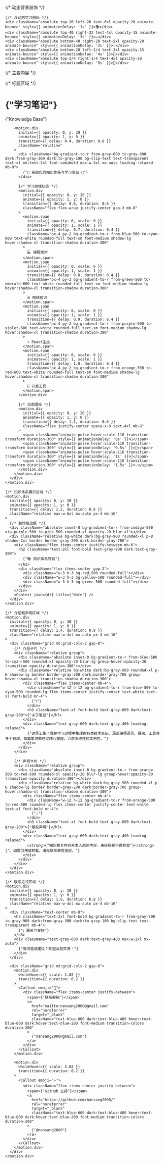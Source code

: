 
<div className="relative min-h-screen w-full overflow-hidden">
  {/* 动态背景装饰 */}
  <div className="absolute inset-0 overflow-hidden pointer-events-none">
    <div className="absolute top-10 right-10 w-80 h-80 bg-gradient-to-r from-indigo-400 via-purple-500 to-pink-500 rounded-full mix-blend-multiply filter blur-3xl opacity-20 animate-pulse"></div>
    <div className="absolute bottom-20 left-10 w-64 h-64 bg-gradient-to-r from-green-400 via-cyan-500 to-blue-500 rounded-full mix-blend-multiply filter blur-3xl opacity-15 animate-pulse" style={{ animationDelay: '2s' }}></div>
    <div className="absolute top-1/2 left-1/3 w-48 h-48 bg-gradient-to-r from-yellow-400 via-orange-500 to-red-500 rounded-full mix-blend-multiply filter blur-3xl opacity-10 animate-pulse" style={{ animationDelay: '4s' }}></div>
    
    {/* 浮动的学习图标 */}
    <div className="absolute top-20 left-20 text-6xl opacity-20 animate-bounce" style={{ animationDelay: '1s' }}>📚</div>
    <div className="absolute top-40 right-32 text-4xl opacity-15 animate-bounce" style={{ animationDelay: '3s' }}>✏️</div>
    <div className="absolute bottom-40 right-20 text-5xl opacity-20 animate-bounce" style={{ animationDelay: '2s' }}>💡</div>
    <div className="absolute bottom-20 left-1/4 text-3xl opacity-15 animate-bounce" style={{ animationDelay: '4s' }}>🧠</div>
    <div className="absolute top-3/4 right-1/4 text-4xl opacity-20 animate-bounce" style={{ animationDelay: '5s' }}>🎯</div>
  </div>

  {/* 主要内容 */}
  <div className="relative z-10">
    <motion.div
      initial={{ y: -50, opacity: 0 }}
      animate={{ y: 0, opacity: 1 }}
      transition={{ duration: 0.8, ease: "easeOut" }}
      className="flex flex-col w-full justify-start items-center py-16 mt-8"
    >
      {/* 标题区域 */}
      <div className="text-center mb-12">
        <motion.div
          initial={{ scale: 0 }}
          animate={{ scale: 1 }}
          transition={{ delay: 0.2, duration: 0.6, type: "spring", stiffness: 260, damping: 20 }}
          className="relative"
        >
          <h1 className="bg-gradient-to-r from-indigo-600 via-purple-600 to-pink-600 bg-clip-text text-transparent text-4xl md:text-6xl lg:text-7xl font-black mb-6 leading-tight tracking-tight">
            {"学习笔记"}
          </h1>
          <div className="bg-gradient-to-r from-purple-500 via-pink-500 to-red-500 bg-clip-text text-transparent text-2xl md:text-3xl lg:text-4xl font-bold mb-8">
            {"Knowledge Base"}
          </div>
        </motion.div>
        
        <motion.div
          initial={{ opacity: 0, y: 20 }}
          animate={{ opacity: 1, y: 0 }}
          transition={{ delay: 0.4, duration: 0.6 }}
          className="relative"
        >
          <div className="bg-gradient-to-r from-gray-600 to-gray-800 dark:from-gray-300 dark:to-gray-100 bg-clip-text text-transparent text-xl md:text-2xl font-semibold max-w-3xl mx-auto leading-relaxed mb-8">
            {"📖 系统化的知识体系与学习笔记 🚀"}
          </div>
          
          {/* 学习领域标签 */}
          <motion.div
            initial={{ opacity: 0, y: 20 }}
            animate={{ opacity: 1, y: 0 }}
            transition={{ delay: 0.6, duration: 0.6 }}
            className="flex flex-wrap justify-center gap-3 mb-8"
          >
            <motion.span 
              initial={{ opacity: 0, scale: 0 }}
              animate={{ opacity: 1, scale: 1 }}
              transition={{ delay: 0.7, duration: 0.4 }}
              className="px-4 py-2 bg-gradient-to-r from-blue-500 to-cyan-600 text-white rounded-full text-sm font-medium shadow-lg hover:shadow-xl transition-shadow duration-300"
            >
              💻 编程技术
            </motion.span>
            <motion.span 
              initial={{ opacity: 0, scale: 0 }}
              animate={{ opacity: 1, scale: 1 }}
              transition={{ delay: 0.8, duration: 0.4 }}
              className="px-4 py-2 bg-gradient-to-r from-green-500 to-emerald-600 text-white rounded-full text-sm font-medium shadow-lg hover:shadow-xl transition-shadow duration-300"
            >
              🌐 网络知识
            </motion.span>
            <motion.span 
              initial={{ opacity: 0, scale: 0 }}
              animate={{ opacity: 1, scale: 1 }}
              transition={{ delay: 0.9, duration: 0.4 }}
              className="px-4 py-2 bg-gradient-to-r from-purple-500 to-violet-600 text-white rounded-full text-sm font-medium shadow-lg hover:shadow-xl transition-shadow duration-300"
            >
              ⚛️ React生态
            </motion.span>
            <motion.span 
              initial={{ opacity: 0, scale: 0 }}
              animate={{ opacity: 1, scale: 1 }}
              transition={{ delay: 1.0, duration: 0.4 }}
              className="px-4 py-2 bg-gradient-to-r from-orange-500 to-red-600 text-white rounded-full text-sm font-medium shadow-lg hover:shadow-xl transition-shadow duration-300"
            >
              🔧 开发工具
            </motion.span>
          </motion.div>
          
          {/* 动态图标 */}
          <motion.div
            initial={{ opacity: 0, y: 20 }}
            animate={{ opacity: 1, y: 0 }}
            transition={{ delay: 1.1, duration: 0.6 }}
            className="flex justify-center space-x-8 text-4xl mb-8"
          >
            <span className="animate-pulse hover:scale-110 transition-transform duration-300" style={{ animationDelay: '0s' }}>📝</span>
            <span className="animate-pulse hover:scale-110 transition-transform duration-300" style={{ animationDelay: '0.5s' }}>🔬</span>
            <span className="animate-pulse hover:scale-110 transition-transform duration-300" style={{ animationDelay: '1s' }}>🎯</span>
            <span className="animate-pulse hover:scale-110 transition-transform duration-300" style={{ animationDelay: '1.5s' }}>💡</span>
          </motion.div>
        </motion.div>
      </div>
    </motion.div>

    {/* 知识体系展示区域 */}
    <motion.div
      initial={{ opacity: 0, y: 30 }}
      animate={{ opacity: 1, y: 0 }}
      transition={{ delay: 1.2, duration: 0.8 }}
      className="relative max-w-6xl mx-auto px-4 mb-16"
    >
      {/* 装饰性边框 */}
      <div className="absolute inset-0 bg-gradient-to-r from-indigo-500 via-purple-500 to-pink-500 rounded-xl opacity-20 blur-xl"></div>
      <div className="relative bg-white dark:bg-gray-900 rounded-xl p-8 shadow-2xl border border-gray-200 dark:border-gray-700">
        <div className="flex items-center justify-between mb-6">
          <h2 className="text-2xl font-bold text-gray-800 dark:text-gray-200">
            {"📚 知识体系导航"}
          </h2>
          <div className="flex items-center gap-2">
            <div className="w-3 h-3 bg-red-500 rounded-full"></div>
            <div className="w-3 h-3 bg-yellow-500 rounded-full"></div>
            <div className="w-3 h-3 bg-green-500 rounded-full"></div>
          </div>
        </div>
        <Context json={dt} title={'Note'} />
      </div>
    </motion.div>

    {/* 介绍和声明区域 */}
    <motion.div
      initial={{ opacity: 0, y: 30 }}
      animate={{ opacity: 1, y: 0 }}
      transition={{ delay: 1.4, duration: 0.8 }}
      className="relative max-w-4xl mx-auto px-4 mb-16"
    >
      <div className="grid md:grid-cols-2 gap-8">
        {/* 介绍卡片 */}
        <div className="relative group">
          <div className="absolute inset-0 bg-gradient-to-r from-blue-500 to-cyan-500 rounded-xl opacity-20 blur-lg group-hover:opacity-30 transition-opacity duration-300"></div>
          <div className="relative bg-white dark:bg-gray-900 rounded-xl p-6 shadow-lg border border-gray-200 dark:border-gray-700 group-hover:shadow-xl transition-shadow duration-300">
            <div className="flex items-center mb-4">
              <div className="w-12 h-12 bg-gradient-to-r from-blue-500 to-cyan-500 rounded-lg flex items-center justify-center text-white text-xl font-bold mr-4">
                {"ℹ️"}
              </div>
              <h3 className="text-xl font-bold text-gray-800 dark:text-gray-200">{"关于笔记"}</h3>
            </div>
            <div className="text-gray-600 dark:text-gray-400 leading-relaxed">
              {"这里汇集了我在学习过程中整理的各类技术笔记，涵盖编程语言、框架、工具等多个领域。每篇笔记都经过精心整理，力求系统性和实用性。"}
            </div>
          </div>
        </div>

        {/* 声明卡片 */}
        <div className="relative group">
          <div className="absolute inset-0 bg-gradient-to-r from-orange-500 to-red-500 rounded-xl opacity-20 blur-lg group-hover:opacity-30 transition-opacity duration-300"></div>
          <div className="relative bg-white dark:bg-gray-900 rounded-xl p-6 shadow-lg border border-gray-200 dark:border-gray-700 group-hover:shadow-xl transition-shadow duration-300">
            <div className="flex items-center mb-4">
              <div className="w-12 h-12 bg-gradient-to-r from-orange-500 to-red-500 rounded-lg flex items-center justify-center text-white text-xl font-bold mr-4">
                {"⚠️"}
              </div>
              <h3 className="text-xl font-bold text-gray-800 dark:text-gray-200">{"版权声明"}</h3>
            </div>
            <div className="text-gray-600 dark:text-gray-400 leading-relaxed">
              <strong>{"知识相关内容系本人原创内容，未经授权不得转载"}</strong>{"。如需引用或转载，请先联系获得授权。"}
            </div>
          </div>
        </div>
      </div>
    </motion.div>

    {/* 联系方式区域 */}
    <motion.div
      initial={{ opacity: 0, y: 30 }}
      animate={{ opacity: 1, y: 0 }}
      transition={{ delay: 1.6, duration: 0.8 }}
      className="relative max-w-4xl mx-auto px-4 mb-16"
    >
      <div className="text-center mb-8">
        <h3 className="text-3xl font-bold bg-gradient-to-r from-gray-700 to-gray-900 dark:from-gray-300 dark:to-gray-100 bg-clip-text text-transparent mb-4">
          {"📞 联系与支持"}
        </h3>
        <div className="text-gray-600 dark:text-gray-400 max-w-2xl mx-auto">
          {"有问题或建议？欢迎与我交流！"}
        </div>
      </div>
      
      <div className="grid md:grid-cols-2 gap-6">
        <motion.div
          whileHover={{ scale: 1.02 }}
          transition={{ duration: 0.2 }}
        >
          <Callout emoji="📧">
            <div className="flex items-center justify-between">
              <span>{"联系邮箱"}</span>
              <a 
                href="mailto:nansang2000@gmail.com" 
                rel="noreferrer" 
                target="_blank"
                className="text-blue-600 dark:text-blue-400 hover:text-blue-800 dark:hover:text-blue-200 font-medium transition-colors duration-200"
              >
                {"nansang2000@gmail.com"}
              </a>
            </div>
          </Callout>
        </motion.div>

        <motion.div
          whileHover={{ scale: 1.02 }}
          transition={{ duration: 0.2 }}
        >
          <Callout emoji="⭐">
            <div className="flex items-center justify-between">
              <span>{"GitHub 支持"}</span>
              <a 
                href="https://github.com/nansang2000/" 
                rel="noreferrer" 
                target="_blank"
                className="text-blue-600 dark:text-blue-400 hover:text-blue-800 dark:hover:text-blue-200 font-medium transition-colors duration-200"
              >
                {"@nansang2000"}
              </a>
            </div>
          </Callout>
        </motion.div>
      </div>
    </motion.div>
  </div>
</div>
